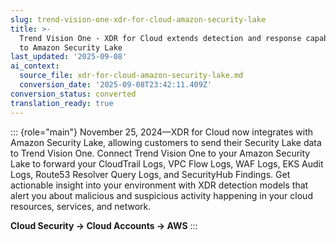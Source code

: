 ```yaml
---
slug: trend-vision-one-xdr-for-cloud-amazon-security-lake
title: >-
  Trend Vision One - XDR for Cloud extends detection and response capabilities
  to Amazon Security Lake
last_updated: '2025-09-08'
ai_context:
  source_file: xdr-for-cloud-amazon-security-lake.md
  conversion_date: '2025-09-08T23:42:11.409Z'
conversion_status: converted
translation_ready: true
---
```


::: {role="main"}
November 25, 2024—XDR for Cloud now integrates with Amazon Security Lake, allowing customers to send their Security Lake data to Trend Vision One. Connect Trend Vision One to your Amazon Security Lake to forward your CloudTrail Logs, VPC Flow Logs, WAF Logs, EKS Audit Logs, Route53 Resolver Query Logs, and SecurityHub Findings. Get actionable insight into your environment with XDR detection models that alert you about malicious and suspicious activity happening in your cloud resources, services, and network.

**Cloud Security → Cloud Accounts → AWS**
:::
